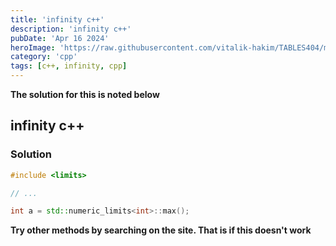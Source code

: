 ```yaml
---
title: 'infinity c++'
description: 'infinity c++'
pubDate: 'Apr 16 2024'
heroImage: 'https://raw.githubusercontent.com/vitalik-hakim/TABLES404/main/error_b/c++.png'
category: 'cpp'
tags: [c++, infinity, cpp]
---
```


**The solution for this is noted below**

## infinity c++

### Solution

```cpp
#include <limits>

// ...

int a = std::numeric_limits<int>::max();
```

**Try other methods by searching on the site. That is if this doesn't work**
